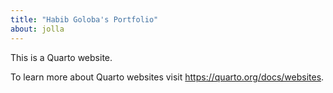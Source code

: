 ```yaml
---
title: "Habib Goloba's Portfolio"
about: jolla
---
```


This is a Quarto website.

To learn more about Quarto websites visit <https://quarto.org/docs/websites>.
